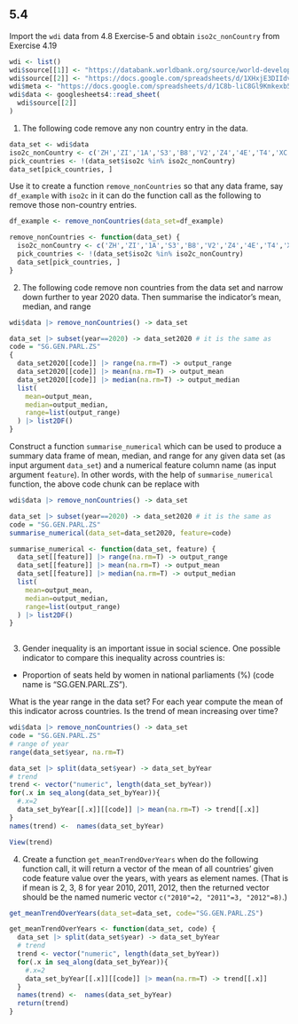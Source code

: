 ## 5.4

Import the `wdi` data from 4.8 Exercise-5 and obtain `iso2c_nonCountry` from Exercise 4.19

```r
wdi <- list()
wdi$source[[1]] <- "https://databank.worldbank.org/source/world-development-indicators#"
wdi$source[[2]] <- "https://docs.google.com/spreadsheets/d/1XHxjE3DIIdvNL-kbLR_bktxiHxmk23S6lUmn89WEedM/edit?usp=sharing"
wdi$meta <- "https://docs.google.com/spreadsheets/d/1C8b-liC8Gl9Kmkexb5uq1_TUIE3lYOt4PutPlOne80g/edit?usp=sharing"
wdi$data <- googlesheets4::read_sheet(
  wdi$source[[2]]
)
```

1. The following code remove any non country entry in the data. 

```r
data_set <- wdi$data 
iso2c_nonCountry <- c('ZH','ZI','1A','S3','B8','V2','Z4','4E','T4','XC','Z7','7E','T7','EU','F1','XE','XD','XF','ZT','XH','XI','XG','V3','ZJ','XJ','T2','XL','XO','XM','XN','ZQ','XQ','T3','XP','XU','XY','OE','S4','S2','V4','V1','S1','8S','T5','ZG','ZF','T6','XT','1W')
pick_countries <- !(data_set$iso2c %in% iso2c_nonCountry)
data_set[pick_countries, ]
```

Use it to create a function `remove_nonCountries` so that any data frame, say `df_example` with `iso2c` in it can do the function call as the following to remove those non-country entries.
```r
df_example <- remove_nonCountries(data_set=df_example)
```

```r
remove_nonCountries <- function(data_set) {
  iso2c_nonCountry <- c('ZH','ZI','1A','S3','B8','V2','Z4','4E','T4','XC','Z7','7E','T7','EU','F1','XE','XD','XF','ZT','XH','XI','XG','V3','ZJ','XJ','T2','XL','XO','XM','XN','ZQ','XQ','T3','XP','XU','XY','OE','S4','S2','V4','V1','S1','8S','T5','ZG','ZF','T6','XT','1W')
  pick_countries <- !(data_set$iso2c %in% iso2c_nonCountry)
  data_set[pick_countries, ]
}
```

2. The following code remove non countries from the data set and narrow down further to year 2020 data. Then summarise the indicator's mean, median, and range
```r
wdi$data |> remove_nonCountries() -> data_set

data_set |> subset(year==2020) -> data_set2020 # it is the same as
code = "SG.GEN.PARL.ZS"
{
  data_set2020[[code]] |> range(na.rm=T) -> output_range
  data_set2020[[code]] |> mean(na.rm=T) -> output_mean
  data_set2020[[code]] |> median(na.rm=T) -> output_median
  list(
    mean=output_mean,
    median=output_median,
    range=list(output_range)
  ) |> list2DF()
}
```

Construct a function `summarise_numerical` which can be used to produce a summary data frame of mean, median, and range for any given data set (as input argument `data_set`) and a numerical feature column name (as input argument `feature`). In other words, with the help of `summarise_numerical` function, the above code chunk can be replace with
```r
wdi$data |> remove_nonCountries() -> data_set

data_set |> subset(year==2020) -> data_set2020 # it is the same as
code = "SG.GEN.PARL.ZS"
summarise_numerical(data_set=data_set2020, feature=code)
```


```r
summarise_numerical <- function(data_set, feature) {
  data_set[[feature]] |> range(na.rm=T) -> output_range
  data_set[[feature]] |> mean(na.rm=T) -> output_mean
  data_set[[feature]] |> median(na.rm=T) -> output_median
  list(
    mean=output_mean,
    median=output_median,
    range=list(output_range)
  ) |> list2DF()
}
  
```

3. Gender inequality is an important issue in social science. One possible indicator to compare this inequality across countries is:

  * Proportion of seats held by women in national parliaments (%) (code name is "SG.GEN.PARL.ZS").
  
  What is the year range in the data set? For each year compute the mean of this indicator across countries. Is the trend of mean increasing over time?

```r
wdi$data |> remove_nonCountries() -> data_set
code = "SG.GEN.PARL.ZS"
# range of year
range(data_set$year, na.rm=T)

data_set |> split(data_set$year) -> data_set_byYear
# trend
trend <- vector("numeric", length(data_set_byYear))
for(.x in seq_along(data_set_byYear)){
  #.x=2
  data_set_byYear[[.x]][[code]] |> mean(na.rm=T) -> trend[[.x]]
}
names(trend) <-  names(data_set_byYear)

View(trend)
```

4. Create a function `get_meanTrendOverYears` when do the following function call, it will return a vector of the mean of all countries' given code feature value over the years, with years as element names. (That is if mean is 2, 3, 8 for year 2010, 2011, 2012, then the returned vector should be the named numeric vector `c("2010"=2, "2011"=3, "2012"=8)`.)

```r
get_meanTrendOverYears(data_set=data_set, code="SG.GEN.PARL.ZS")
```

```r
get_meanTrendOverYears <- function(data_set, code) {
  data_set |> split(data_set$year) -> data_set_byYear
  # trend
  trend <- vector("numeric", length(data_set_byYear))
  for(.x in seq_along(data_set_byYear)){
    #.x=2
    data_set_byYear[[.x]][[code]] |> mean(na.rm=T) -> trend[[.x]]
  }
  names(trend) <-  names(data_set_byYear)
  return(trend)
}
```

